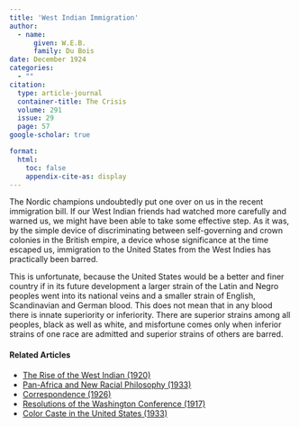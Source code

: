 ```yaml
---
title: 'West Indian Immigration'
author:
  - name:
      given: W.E.B.
      family: Du Bois
date: December 1924
categories: 
  - ""
citation: 
  type: article-journal
  container-title: The Crisis
  volume: 291
  issue: 29
  page: 57
google-scholar: true

format:
  html:
    toc: false
    appendix-cite-as: display
---
```



The Nordic champions undoubtedly put one over on us in the recent immigration bill. If our West Indian friends had watched more carefully and warned us, we might have been able to take some effective step. As it was, by the simple device of discriminating between self-governing and crown colonies in the British empire, a device whose significance at the time escaped us, immigration to the United States from the West Indies has practically been barred.

This is unfortunate, because the United States would be a better and finer country if in its future development a larger strain of the Latin and Negro peoples went into its national veins and a smaller strain of English, Scandinavian and German blood. This does not mean that in any blood there is innate superiority or inferiority. There are superior strains among all peoples, black as well as white, and misfortune comes only when inferior strains of one race are admitted and superior strains of others are barred.

<!-- Similar articles start here -->
<div  class="clear-wrap"></div>

#### Related Articles

* [The Rise of the West Indian (1920)](/Volumes/20/05/rise_of_the_west_indian.html)
* [Pan-Africa and New Racial Philosophy (1933)](/Volumes/40/11/panafrica_and_new_racial_philosophy.html)
* [Correspondence (1926)](/Volumes/31/05/correspondence.html)
* [Resolutions of the Washington Conference (1917)](/Volumes/14/02/resolutions.html)
* [Color Caste in the United States (1933)](/Volumes/40/03/color_caste_in_the_united_states.html)

<!-- Similar articles end here -->